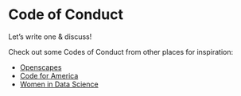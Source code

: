 # Code of Conduct

Let's write one & discuss!

Check out some Codes of Conduct from other places for inspiration:

-   [Openscapes](https://openscapes.org/code-of-conduct.html)
-   [Code for America](https://codeforamerica.org/code-of-conduct/)
-   [Women in Data Science](https://www.widsconference.org/codeofconduct.html#:~:text=All%20participants%20are%20expected%20to,or%20harassing%20behavior%20and%20speech.)
